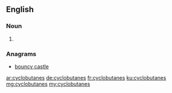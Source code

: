 ==English==

===Noun===
{{head|en|noun plural form}}

# {{plural of|cyclobutane|lang=en}}

===Anagrams===
* [[bouncy castle#English|bouncy castle]]

[[ar:cyclobutanes]]
[[de:cyclobutanes]]
[[fr:cyclobutanes]]
[[ku:cyclobutanes]]
[[mg:cyclobutanes]]
[[my:cyclobutanes]]